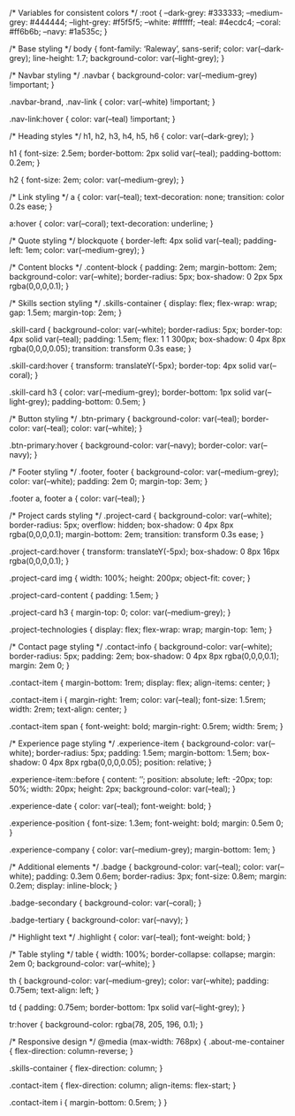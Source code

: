/* Variables for consistent colors */
:root {
  --dark-grey: #333333;
  --medium-grey: #444444;
  --light-grey: #f5f5f5;
  --white: #ffffff;
  --teal: #4ecdc4;
  --coral: #ff6b6b;
  --navy: #1a535c;
}

/* Base styling */
body {
  font-family: 'Raleway', sans-serif;
  color: var(--dark-grey);
  line-height: 1.7;
  background-color: var(--light-grey);
}

/* Navbar styling */
.navbar {
  background-color: var(--medium-grey) !important;
}

.navbar-brand, .nav-link {
  color: var(--white) !important;
}

.nav-link:hover {
  color: var(--teal) !important;
}

/* Heading styles */
h1, h2, h3, h4, h5, h6 {
  color: var(--dark-grey);
}

h1 {
  font-size: 2.5em;
  border-bottom: 2px solid var(--teal);
  padding-bottom: 0.2em;
}

h2 {
  font-size: 2em;
  color: var(--medium-grey);
}

/* Link styling */
a {
  color: var(--teal);
  text-decoration: none;
  transition: color 0.2s ease;
}

a:hover {
  color: var(--coral);
  text-decoration: underline;
}

/* Quote styling */
blockquote {
  border-left: 4px solid var(--teal);
  padding-left: 1em;
  color: var(--medium-grey);
}

/* Content blocks */
.content-block {
  padding: 2em;
  margin-bottom: 2em;
  background-color: var(--white);
  border-radius: 5px;
  box-shadow: 0 2px 5px rgba(0,0,0,0.1);
}

/* Skills section styling */
.skills-container {
  display: flex;
  flex-wrap: wrap;
  gap: 1.5em;
  margin-top: 2em;
}

.skill-card {
  background-color: var(--white);
  border-radius: 5px;
  border-top: 4px solid var(--teal);
  padding: 1.5em;
  flex: 1 1 300px;
  box-shadow: 0 4px 8px rgba(0,0,0,0.05);
  transition: transform 0.3s ease;
}

.skill-card:hover {
  transform: translateY(-5px);
  border-top: 4px solid var(--coral);
}

.skill-card h3 {
  color: var(--medium-grey);
  border-bottom: 1px solid var(--light-grey);
  padding-bottom: 0.5em;
}

/* Button styling */
.btn-primary {
  background-color: var(--teal);
  border-color: var(--teal);
  color: var(--white);
}

.btn-primary:hover {
  background-color: var(--navy);
  border-color: var(--navy);
}

/* Footer styling */
.footer, footer {
  background-color: var(--medium-grey);
  color: var(--white);
  padding: 2em 0;
  margin-top: 3em;
}

.footer a, footer a {
  color: var(--teal);
}

/* Project cards styling */
.project-card {
  background-color: var(--white);
  border-radius: 5px;
  overflow: hidden;
  box-shadow: 0 4px 8px rgba(0,0,0,0.1);
  margin-bottom: 2em;
  transition: transform 0.3s ease;
}

.project-card:hover {
  transform: translateY(-5px);
  box-shadow: 0 8px 16px rgba(0,0,0,0.1);
}

.project-card img {
  width: 100%;
  height: 200px;
  object-fit: cover;
}

.project-card-content {
  padding: 1.5em;
}

.project-card h3 {
  margin-top: 0;
  color: var(--medium-grey);
}

.project-technologies {
  display: flex;
  flex-wrap: wrap;
  margin-top: 1em;
}

/* Contact page styling */
.contact-info {
  background-color: var(--white);
  border-radius: 5px;
  padding: 2em;
  box-shadow: 0 4px 8px rgba(0,0,0,0.1);
  margin: 2em 0;
}

.contact-item {
  margin-bottom: 1rem;
  display: flex;
  align-items: center;
}

.contact-item i {
  margin-right: 1rem;
  color: var(--teal);
  font-size: 1.5rem;
  width: 2rem;
  text-align: center;
}

.contact-item span {
  font-weight: bold;
  margin-right: 0.5rem;
  width: 5rem;
}

/* Experience page styling */
.experience-item {
  background-color: var(--white);
  border-radius: 5px;
  padding: 1.5em;
  margin-bottom: 1.5em;
  box-shadow: 0 4px 8px rgba(0,0,0,0.05);
  position: relative;
}

.experience-item::before {
  content: '';
  position: absolute;
  left: -20px;
  top: 50%;
  width: 20px;
  height: 2px;
  background-color: var(--teal);
}

.experience-date {
  color: var(--teal);
  font-weight: bold;
}

.experience-position {
  font-size: 1.3em;
  font-weight: bold;
  margin: 0.5em 0;
}

.experience-company {
  color: var(--medium-grey);
  margin-bottom: 1em;
}

/* Additional elements */
.badge {
  background-color: var(--teal);
  color: var(--white);
  padding: 0.3em 0.6em;
  border-radius: 3px;
  font-size: 0.8em;
  margin: 0.2em;
  display: inline-block;
}

.badge-secondary {
  background-color: var(--coral);
}

.badge-tertiary {
  background-color: var(--navy);
}

/* Highlight text */
.highlight {
  color: var(--teal);
  font-weight: bold;
}

/* Table styling */
table {
  width: 100%;
  border-collapse: collapse;
  margin: 2em 0;
  background-color: var(--white);
}

th {
  background-color: var(--medium-grey);
  color: var(--white);
  padding: 0.75em;
  text-align: left;
}

td {
  padding: 0.75em;
  border-bottom: 1px solid var(--light-grey);
}

tr:hover {
  background-color: rgba(78, 205, 196, 0.1);
}

/* Responsive design */
@media (max-width: 768px) {
  .about-me-container {
    flex-direction: column-reverse;
  }
  
  .skills-container {
    flex-direction: column;
  }
  
  .contact-item {
    flex-direction: column;
    align-items: flex-start;
  }
  
  .contact-item i {
    margin-bottom: 0.5rem;
  }
}